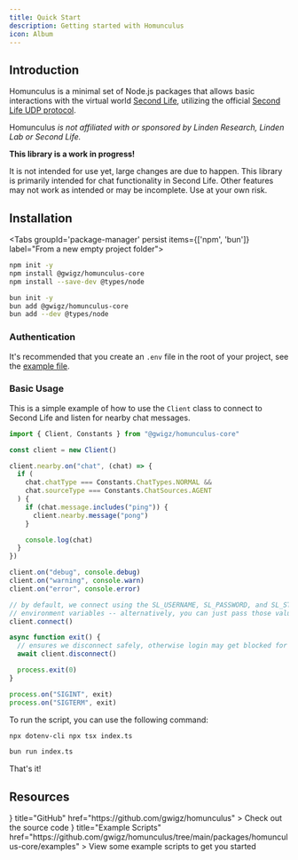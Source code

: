 ```yaml
---
title: Quick Start
description: Getting started with Homunculus
icon: Album
---
```



## Introduction

Homunculus is a minimal set of Node.js packages that allows basic interactions with the virtual world
[Second Life](https://www.secondlife.com), utilizing the official
[Second Life UDP protocol](http://wiki.secondlife.com/wiki/Protocol).

Homunculus _is not affiliated with or sponsored by Linden Research, Linden Lab or
Second Life._

<Callout type="warn">

**This library is a work in progress!**

It is not intended for use yet, large changes are due to happen. This library is primarily intended for chat functionality in Second Life. Other features may not work as intended or may be incomplete. Use at your own risk.

</Callout>

## Installation

<Tabs groupId='package-manager' persist items={['npm', 'bun']} label="From a new empty project folder">

```bash tab="npm"
npm init -y
npm install @gwigz/homunculus-core
npm install --save-dev @types/node
```

```bash tab="bun"
bun init -y
bun add @gwigz/homunculus-core
bun add --dev @types/node
```

</Tabs>

### Authentication

It's recommended that you create an `.env` file in the root of your project, see the [example file](https://github.com/gwigz/homunculus/blob/main/.env.example).

### Basic Usage

This is a simple example of how to use the `Client` class to connect to Second Life and listen for nearby chat messages.

```ts twoslash title="index.ts"
import { Client, Constants } from "@gwigz/homunculus-core"

const client = new Client()

client.nearby.on("chat", (chat) => {
  if (
    chat.chatType === Constants.ChatTypes.NORMAL &&
    chat.sourceType === Constants.ChatSources.AGENT
  ) {
    if (chat.message.includes("ping")) {
      client.nearby.message("pong")
    }

    console.log(chat)
  }
})

client.on("debug", console.debug)
client.on("warning", console.warn)
client.on("error", console.error)

// by default, we connect using the SL_USERNAME, SL_PASSWORD, and SL_START
// environment variables -- alternatively, you can just pass those values in
client.connect()

async function exit() {
  // ensures we disconnect safely, otherwise login may get blocked for a period
  await client.disconnect()

  process.exit(0)
}

process.on("SIGINT", exit)
process.on("SIGTERM", exit)
```

To run the script, you can use the following command:

```bash tab="npm"
npx dotenv-cli npx tsx index.ts
```

```bash tab="bun"
bun run index.ts
```

That's it!

## Resources

<Cards>
  <Card
    icon={<SiGithub />}
    title="GitHub"
    href="https://github.com/gwigz/homunculus"
  >
    Check out the source code
  </Card>
  <Card
    icon={<ScrollTextIcon />}
    title="Example Scripts"
    href="https://github.com/gwigz/homunculus/tree/main/packages/homunculus-core/examples"
  >
    View some example scripts to get you started
  </Card>
</Cards>
